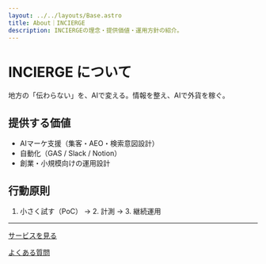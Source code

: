 ```yaml
---
layout: ../../layouts/Base.astro
title: About｜INCIERGE
description: INCIERGEの理念・提供価値・運用方針の紹介。
---
```


# INCIERGE について

地方の「伝わらない」を、AIで変える。情報を整え、AIで外貨を稼ぐ。

## 提供する価値
- AIマーケ支援（集客・AEO・検索意図設計）
- 自動化（GAS / Slack / Notion）
- 創業・小規模向けの運用設計

## 行動原則
1. 小さく試す（PoC） → 2. 計測 → 3. 継続運用

---

<p class="mt-8"><a class="underline" href="/services/">サービスを見る</a></p>
<p class="mt-2"><a class="underline" href="/faq/">よくある質問</a></p>
